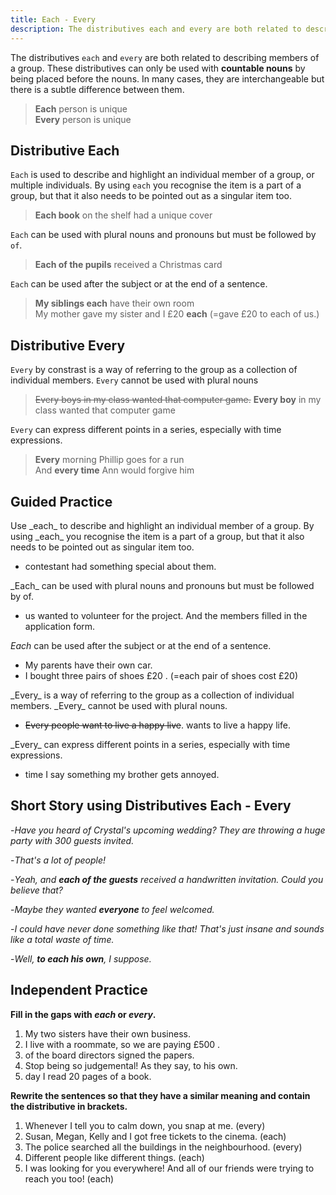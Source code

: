 ```yaml
---
title: Each - Every
description: The distributives each and every are both related to describing members of a group
---
```


The distributives `each` and `every` are both related to describing members of a group. These distributives can only be used with **countable nouns** by being placed before the nouns. In many cases, they are interchangeable but there is a subtle difference between them.

> **Each** person is unique  
> **Every** person is unique

## Distributive Each

`Each` is used to describe and highlight an individual member of a group, or multiple individuals. By using `each` you recognise the item is a part of a group, but that it also needs to be pointed out as a singular item too.

> **Each book** on the shelf had a unique cover

`Each` can be used with plural nouns and pronouns but must be followed by `of`.

> **Each of the pupils** received a Christmas card

`Each` can be used after the subject or at the end of a sentence.

> **My siblings each** have their own room  
> My mother gave my sister and I £20 **each** (=gave £20 to each of us.)

## Distributive Every

`Every` by constrast is a way of referring to the group as a collection of individual members. `Every` cannot be used with plural nouns

> ~~Every boys in my class wanted that computer game.~~ **Every boy** in my class wanted that computer game

`Every` can express different points in a series, especially with time expressions.

> **Every** morning Phillip goes for a run  
> And **every time** Ann would forgive him

## Guided Practice

<Callout mt={8}>
  Use _each_ to describe and highlight an individual member of a group. By using _each_
  you recognise the item is a part of a group, but that it also needs to be pointed out as
  singular item too.
</Callout>

- <Blank /> contestant had something special about them. <Tooltip content="Each" />

<Callout>
  _Each_ can be used with plural nouns and pronouns but must be followed by of.
</Callout>

- <Blank /> us wanted to volunteer for the project. And <Blank /> the members filled in
  the application form. <Tooltip content="Each of, each of" />

<Callout>_Each_ can be used after the subject or at the end of a sentence.</Callout>

- My parents <Blank /> have their own car. <Tooltip content="each" />
- I bought three pairs of shoes £20 <Blank /> . (=each pair of shoes cost £20) <Tooltip content="each" />

<Callout>
  _Every_ is a way of referring to the group as a collection of individual members.
  _Every_ cannot be used with plural nouns.
</Callout>

- ~~Every people want to live a happy live~~. <Blank /> wants to live a happy life. <Tooltip content="Every person" />

<Callout>
  _Every_ can express different points in a series, especially with time expressions.
</Callout>

- <Blank /> time I say something my brother gets annoyed. <Tooltip content="Every" />

## Short Story using Distributives Each - Every

-_Have you heard of Crystal's upcoming wedding? They are throwing a huge party with 300 guests invited._

-_That's a lot of people!_

-_Yeah, and **each of the guests** received a handwritten invitation. Could you believe that?_

-_Maybe they wanted **everyone** to feel welcomed._

-_I could have never done something like that! That's just insane and sounds like a total waste of time._

-_Well, **to each his own**, I suppose._

## Independent Practice

**Fill in the gaps with _each_ or _every_.**

1. My two sisters <Blank /> have their own business. <Tooltip content="each" />
2. I live with a roommate, so we are paying £500 <Blank />. <Tooltip content="each" />
3. <Blank /> of the board directors signed the papers. <Tooltip content="Each" />
4. Stop being so judgemental! As they say, to <Blank /> his own. <Tooltip content="each" />
5. <Blank /> day I read 20 pages of a book.
   <Tooltip content="(Both variants are possible, though every is used more often.)" />

**Rewrite the sentences so that they have a similar meaning and contain the distributive in brackets.**

1. Whenever I tell you to calm down, you snap at me. (every) <Tooltip content="Every time I tell you to calm down, you snap at me." />
2. Susan, Megan, Kelly and I got free tickets to the cinema. (each) <Tooltip content="Each of us got free tickets to the cinema." />
3. The police searched all the buildings in the neighbourhood. (every) <Tooltip content="The police searched every building in the neighbourhood." />
4. Different people like different things. (each) <Tooltip content="To each his own." />
5. I was looking for you everywhere! And all of our friends were trying to reach you too! (each) <Tooltip content="Each of our friends was trying to reach you too!" />

